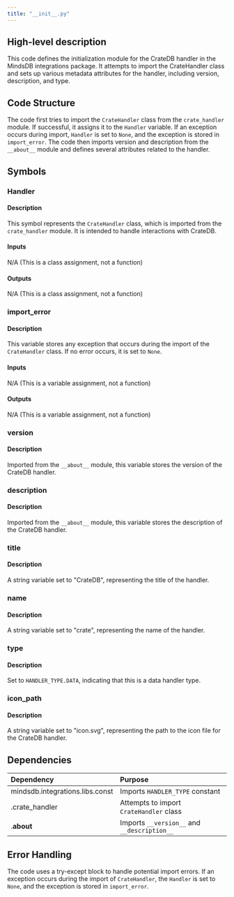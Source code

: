 ```yaml
---
title: "__init__.py"
---
```


## High-level description
This code defines the initialization module for the CrateDB handler in the MindsDB integrations package. It attempts to import the CrateHandler class and sets up various metadata attributes for the handler, including version, description, and type.

## Code Structure
The code first tries to import the `CrateHandler` class from the `crate_handler` module. If successful, it assigns it to the `Handler` variable. If an exception occurs during import, `Handler` is set to `None`, and the exception is stored in `import_error`. The code then imports version and description from the `__about__` module and defines several attributes related to the handler.

## Symbols

### Handler
#### Description
This symbol represents the `CrateHandler` class, which is imported from the `crate_handler` module. It is intended to handle interactions with CrateDB.

#### Inputs
N/A (This is a class assignment, not a function)

#### Outputs
N/A (This is a class assignment, not a function)

### import_error
#### Description
This variable stores any exception that occurs during the import of the `CrateHandler` class. If no error occurs, it is set to `None`.

#### Inputs
N/A (This is a variable assignment, not a function)

#### Outputs
N/A (This is a variable assignment, not a function)

### version
#### Description
Imported from the `__about__` module, this variable stores the version of the CrateDB handler.

### description
#### Description
Imported from the `__about__` module, this variable stores the description of the CrateDB handler.

### title
#### Description
A string variable set to "CrateDB", representing the title of the handler.

### name
#### Description
A string variable set to "crate", representing the name of the handler.

### type
#### Description
Set to `HANDLER_TYPE.DATA`, indicating that this is a data handler type.

### icon_path
#### Description
A string variable set to "icon.svg", representing the path to the icon file for the CrateDB handler.

## Dependencies
| Dependency | Purpose |
|:-----------|:--------|
| mindsdb.integrations.libs.const | Imports `HANDLER_TYPE` constant |
| .crate_handler | Attempts to import `CrateHandler` class |
| .__about__ | Imports `__version__` and `__description__` |

## Error Handling
The code uses a try-except block to handle potential import errors. If an exception occurs during the import of `CrateHandler`, the `Handler` is set to `None`, and the exception is stored in `import_error`.